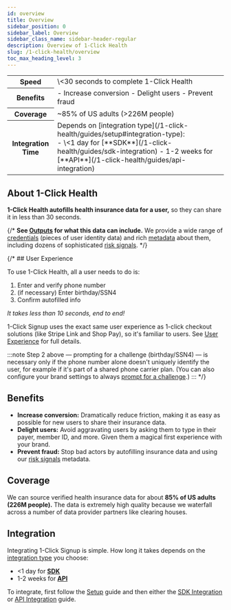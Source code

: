 ```yaml
---
id: overview
title: Overview
sidebar_position: 0
sidebar_label: Overview
sidebar_class_name: sidebar-header-regular
description: Overview of 1-Click Health
slug: /1-click-health/overview
toc_max_heading_level: 3
---
```



<OneClickHealthComingSoonAdmonition/>

<table>
    <tr>
        <th>Speed</th>
        <td>\<30 seconds to complete 1-Click Health</td>
    </tr>
    <tr>
        <th>Benefits</th>
        <td>
            - Increase conversion
            - Delight users
            - Prevent fraud
        </td>
    </tr>
    <tr>
        <th>Coverage</th>
        <td>~85% of US adults (>226M people)</td>
    </tr>
    <tr>
        <th>Integration Time</th>
        <td>
            <div class="small-margin-bottom">Depends on [integration type](/1-click-health/guides/setup#integration-type):</div>
            - \<1 day for [**SDK**](/1-click-health/guides/sdk-integration)
            - 1-2 weeks for [**API**](/1-click-health/guides/api-integration)
        </td>
    </tr>
</table>


## About 1-Click Health

**1-Click Health autofills health insurance data for a user,** so they can share it in less than 30 seconds.

{/* **See [Outputs](/reference/data/outputs) for what this data can include.** We provide a wide range of [credentials](/reference/data/outputs/credentials) (pieces of user identity data) and rich [metadata](/reference/data/outputs/metadata) about them, including dozens of sophisticated [risk signals](/reference/data/outputs/metadata#risk-signals). */}

<PrivacyFirstAdmonition/>


{/* ## User Experience

To use 1-Click Health, all a user needs to do is:
1. Enter and verify phone number
2. (if necessary) Enter birthday/SSN4
3. Confirm autofilled info

_It takes less than 10 seconds, end to end!_ 

1-Click Signup uses the exact same user experience as 1-click checkout solutions (like Stripe Link and Shop Pay), so it's familiar to users. See [User Experience](/1-click-signup/user-experience) for full details.

:::note
Step 2 above — prompting for a challenge (birthday/SSN4) — is necessary only if the phone number alone doesn't uniquely identify the user, for example if it's part of a shared phone carrier plan. (You can also configure your brand settings to always [prompt for a challenge](/1-click-signup/guides/setup#prompt-for-challenges).)
::: */}


## Benefits

- **Increase conversion:** Dramatically reduce friction, making it as easy as possible for new users to share their insurance data.
- **Delight users:** Avoid aggravating users by asking them to type in their payer, member ID, and more. Given them a magical first experience with your brand.
- **Prevent fraud:** Stop bad actors by autofilling insurance data and using our [risk signals](/reference/data/outputs/metadata#risk-signals) metadata.


## Coverage

We can source verified health insurance data for about **85% of US adults (226M people).** The data is extremely high quality because we waterfall across a number of data provider partners like clearing houses.

<CoverageUsOnlyAdmonition/>


## Integration

Integrating 1-Click Signup is simple. How long it takes depends on the [integration type](/1-click-signup/guides/setup#integration-type) you choose:
- \<1 day for [**SDK**](/1-click-signup/guides/sdk-integration)
- 1-2 weeks for [**API**](/1-click-signup/guides/api-integration)

To integrate, first follow the [Setup](/1-click-signup/guides/setup) guide and then either the [SDK Integration](/1-click-signup/guides/sdk-integration) or [API Integration](/1-click-signup/guides/api-integration) guide.
